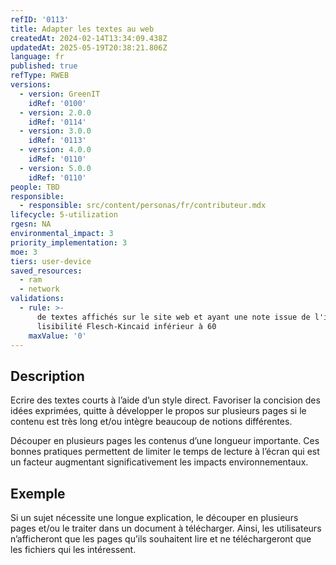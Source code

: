 ```yaml
---
refID: '0113'
title: Adapter les textes au web
createdAt: 2024-02-14T13:34:09.438Z
updatedAt: 2025-05-19T20:38:21.806Z
language: fr
published: true
refType: RWEB
versions:
  - version: GreenIT
    idRef: '0100'
  - version: 2.0.0
    idRef: '0114'
  - version: 3.0.0
    idRef: '0113'
  - version: 4.0.0
    idRef: '0110'
  - version: 5.0.0
    idRef: '0110'
people: TBD
responsible:
  - responsible: src/content/personas/fr/contributeur.mdx
lifecycle: 5-utilization
rgesn: NA
environmental_impact: 3
priority_implementation: 3
moe: 3
tiers: user-device
saved_resources:
  - ram
  - network
validations:
  - rule: >-
      de textes affichés sur le site web et ayant une note issue de l'indice de
      lisibilité Flesch-Kincaid inférieur à 60
    maxValue: '0'
---
```


## Description

Ecrire des textes courts à l’aide d’un style direct. Favoriser la concision des idées exprimées, quitte à développer le propos sur plusieurs pages si le contenu est très long et/ou intègre beaucoup de notions différentes.

Découper en plusieurs pages les contenus d’une longueur importante. Ces bonnes pratiques permettent de limiter le temps de lecture à l’écran qui est un facteur augmentant significativement les impacts environnementaux.

## Exemple

Si un sujet nécessite une longue explication, le découper en plusieurs pages et/ou le traiter dans un document à télécharger.
Ainsi, les utilisateurs n’afficheront que les pages qu’ils souhaitent lire et ne téléchargeront que les fichiers qui les intéressent.
